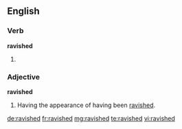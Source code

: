 ==English==

===Verb===
'''ravished'''

# {{past of|ravish}}

===Adjective===
'''ravished'''

# Having the appearance of having been [[ravished]].

[[de:ravished]]
[[fr:ravished]]
[[mg:ravished]]
[[te:ravished]]
[[vi:ravished]]